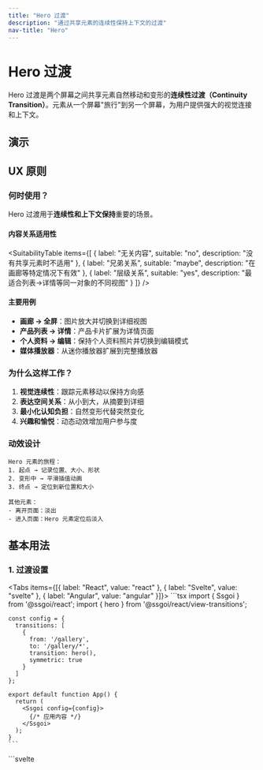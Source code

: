 ```yaml
---
title: "Hero 过渡"
description: "通过共享元素的连续性保持上下文的过渡"
nav-title: "Hero"
---
```


# Hero 过渡

Hero 过渡是两个屏幕之间共享元素自然移动和变形的**连续性过渡（Continuity Transition）**。元素从一个屏幕"旅行"到另一个屏幕，为用户提供强大的视觉连接和上下文。

## 演示

<ViewTransitionDemo type="hero" />

## UX 原则

### 何时使用？

Hero 过渡用于**连续性和上下文保持**重要的场景。

#### 内容关系适用性

<SuitabilityTable
  items={[
    {
      label: "无关内容",
      suitable: "no",
      description: "没有共享元素时不适用"
    },
    {
      label: "兄弟关系",
      suitable: "maybe",
      description: "在画廊等特定情况下有效"
    },
    {
      label: "层级关系",
      suitable: "yes",
      description: "最适合列表→详情等同一对象的不同视图"
    }
  ]}
/>

#### 主要用例

- **画廊 → 全屏**：图片放大并切换到详细视图
- **产品列表 → 详情**：产品卡片扩展为详情页面
- **个人资料 → 编辑**：保持个人资料照片并切换到编辑模式
- **媒体播放器**：从迷你播放器扩展到完整播放器

### 为什么这样工作？

1. **视觉连续性**：跟踪元素移动以保持方向感
2. **表达空间关系**：从小到大，从摘要到详细
3. **最小化认知负担**：自然变形代替突然变化
4. **兴趣和愉悦**：动态动效增加用户参与度

### 动效设计

```
Hero 元素的旅程：
1. 起点 → 记录位置、大小、形状
2. 变形中 → 平滑插值动画
3. 终点 → 定位到新位置和大小

其他元素：
- 离开页面：淡出
- 进入页面：Hero 元素定位后淡入
```

## 基本用法

### 1. 过渡设置

<Tabs items={[{ label: "React", value: "react" }, { label: "Svelte", value: "svelte" }, { label: "Angular", value: "angular" }]}>
  <TabPanel value="react">
    ```tsx
    import { Ssgoi } from '@ssgoi/react';
    import { hero } from '@ssgoi/react/view-transitions';

    const config = {
      transitions: [
        {
          from: '/gallery',
          to: '/gallery/*',
          transition: hero(),
          symmetric: true
        }
      ]
    };

    export default function App() {
      return (
        <Ssgoi config={config}>
          {/* 应用内容 */}
        </Ssgoi>
      );
    }
    ```
  </TabPanel>
  <TabPanel value="svelte">
    ```svelte
    <script>
      import { Ssgoi } from '@ssgoi/svelte';
      import { hero } from '@ssgoi/svelte/view-transitions';

      const config = {
        transitions: [
          {
            from: '/gallery',
            to: '/gallery/*',
            transition: hero(),
            symmetric: true
          }
        ]
      };
    </script>

    <Ssgoi {config}>
      <slot />
    </Ssgoi>
    ```
  </TabPanel>
  <TabPanel value="angular">
    ```typescript
    import { Component } from "@angular/core";
    import { RouterOutlet } from "@angular/router";
    import { Ssgoi } from "@ssgoi/angular";
    import { hero } from "@ssgoi/angular/view-transitions";
    import type { SsgoiConfig } from "@ssgoi/angular";

    @Component({
      selector: "app-root",
      standalone: true,
      imports: [RouterOutlet, Ssgoi],
      template: `
        <div
          ssgoi
          [config]="ssgoiConfig"
          style="position: relative; min-height: 100vh;"
        >
          <router-outlet />
        </div>
      `
    })
    export class AppComponent {
      ssgoiConfig: SsgoiConfig = {
        transitions: [
          {
            from: '/gallery',
            to: '/gallery/*',
            transition: hero(),
            symmetric: true
          }
        ]
      };
    }
    ```
  </TabPanel>
</Tabs>

### 2. 元素标记

为共享元素添加 `data-hero-key` 属性：

<Tabs items={[{ label: "React", value: "react" }, { label: "Svelte", value: "svelte" }, { label: "Angular", value: "angular" }]}>
  <TabPanel value="react">
    ```tsx
    // 列表页面
    function ProductList() {
      return (
        <div className="grid">
          {products.map(product => (
            <Link key={product.id} to={`/product/${product.id}`}>
              <img 
                data-hero-key={`product-${product.id}`}
                src={product.image}
                alt={product.name}
              />
              <h3>{product.name}</h3>
            </Link>
          ))}
        </div>
      );
    }

    // 详情页面
    function ProductDetail({ product }) {
      return (
        <div>
          <img 
            data-hero-key={`product-${product.id}`}
            src={product.image}
            alt={product.name}
            className="w-full"
          />
          <h1>{product.name}</h1>
          <p>{product.description}</p>
        </div>
      );
    }
    ```
  </TabPanel>
  <TabPanel value="svelte">
    ```svelte
    <!-- 列表页面 -->
    <div class="grid">
      {#each products as product}
        <a href="/product/{product.id}">
          <img 
            data-hero-key="product-{product.id}"
            src={product.image}
            alt={product.name}
          />
          <h3>{product.name}</h3>
        </a>
      {/each}
    </div>

    <!-- 详情页面 -->
    <div>
      <img 
        data-hero-key="product-{product.id}"
        src={product.image}
        alt={product.name}
        class="w-full"
      />
      <h1>{product.name}</h1>
      <p>{product.description}</p>
    </div>
    ```
  </TabPanel>
  <TabPanel value="angular">
    ```typescript
    import { Component, Input } from "@angular/core";
    import { NgFor } from "@angular/common";
    import { Router, RouterLink } from "@angular/router";

    interface Product {
      id: string;
      name: string;
      description: string;
      image: string;
    }

    // List Page
    @Component({
      selector: "app-product-list",
      standalone: true,
      imports: [NgFor, RouterLink],
      template: `
        <div class="grid">
          <a
            *ngFor="let product of products"
            [routerLink]="['/product', product.id]"
          >
            <img
              [attr.data-hero-key]="'product-' + product.id"
              [src]="product.image"
              [alt]="product.name"
            />
            <h3>{{ product.name }}</h3>
          </a>
        </div>
      `
    })
    export class ProductListComponent {
      products: Product[] = PRODUCTS; // Provide product data from your store/service
    }

    // Detail Page
    @Component({
      selector: "app-product-detail",
      standalone: true,
      template: `
        <div>
          <img
            [attr.data-hero-key]="'product-' + product.id"
            [src]="product.image"
            [alt]="product.name"
            class="w-full"
          />
          <h1>{{ product.name }}</h1>
          <p>{{ product.description }}</p>
        </div>
      `
    })
    export class ProductDetailComponent {
      @Input() product!: Product; // Define Product model for your app
    }
    ```
  </TabPanel>
</Tabs>

## 实践示例

### 1. 图片画廊

从缩略图扩展到全屏：

<Tabs items={[{ label: "React", value: "react" }, { label: "Svelte", value: "svelte" }, { label: "Angular", value: "angular" }]}>
  <TabPanel value="react">
    ```tsx
    // 画廊网格
    function Gallery() {
      return (
        <div className="grid grid-cols-3 gap-4">
          {images.map(img => (
            <Link to={`/photo/${img.id}`} key={img.id}>
              <div 
                data-hero-key={`photo-${img.id}`}
                className="aspect-square overflow-hidden"
              >
                <img src={img.thumb} className="object-cover w-full h-full" />
              </div>
            </Link>
          ))}
        </div>
      );
    }

    // 全屏视图
    function PhotoView({ id }) {
      return (
        <div 
          data-hero-key={`photo-${id}`}
          className="fixed inset-0 bg-black"
        >
          <img src={image.full} className="w-full h-full object-contain" />
        </div>
      );
    }
    ```
  </TabPanel>
  <TabPanel value="svelte">
    ```svelte
    <!-- 画廊网格 -->
    <div class="grid grid-cols-3 gap-4">
      {#each images as img}
        <a href="/photo/{img.id}">
          <div 
            data-hero-key="photo-{img.id}"
            class="aspect-square overflow-hidden"
          >
            <img src={img.thumb} class="object-cover w-full h-full" />
          </div>
        </a>
      {/each}
    </div>

    <!-- 全屏视图 -->
    <div 
      data-hero-key="photo-{id}"
      class="fixed inset-0 bg-black"
    >
      <img src={image.full} class="w-full h-full object-contain" />
    </div>
    ```
  </TabPanel>
  <TabPanel value="angular">
    ```typescript
    import { Component, Input } from "@angular/core";
    import { NgFor } from "@angular/common";
    import { RouterLink } from "@angular/router";

    interface GalleryImage {
      id: string;
      thumb: string;
      full: string;
      title: string;
      author: string;
      description: string;
    }

    interface Photo {
      id: string;
      full: string;
      title: string;
      description: string;
    }

    // Gallery Grid
    @Component({
      selector: "app-gallery",
      standalone: true,
      imports: [NgFor, RouterLink],
      template: `
        <div class="grid grid-cols-3 gap-4">
          <a
            *ngFor="let image of images"
            [routerLink]="['/photo', image.id]"
          >
            <div
              [attr.data-hero-key]="'photo-' + image.id"
              class="aspect-square overflow-hidden"
            >
              <img [src]="image.thumb" class="object-cover w-full h-full" />
            </div>
          </a>
        </div>
      `
    })
    export class GalleryComponent {
      images: GalleryImage[] = IMAGES; // Replace with your image data source
    }

    // Fullscreen View
    @Component({
      selector: "app-photo-view",
      standalone: true,
      template: `
        <div
          [attr.data-hero-key]="'photo-' + photo.id"
          class="fixed inset-0 bg-black"
        >
          <img [src]="photo.full" class="w-full h-full object-contain" />
        </div>
      `
    })
    export class PhotoViewComponent {
      @Input() photo!: Photo; // Match your photo model
    }
    ```
  </TabPanel>
</Tabs>

### 2. 卡片扩展

从小卡片到全屏详情：

<Tabs items={[{ label: "React", value: "react" }, { label: "Svelte", value: "svelte" }, { label: "Angular", value: "angular" }]}>
  <TabPanel value="react">
    ```tsx
    // 卡片列表
    function CardGrid() {
      return (
        <div className="grid gap-6">
          {items.map(item => (
            <article 
              key={item.id}
              data-hero-key={`card-${item.id}`}
              onClick={() => navigate(`/item/${item.id}`)}
              className="bg-white rounded-lg shadow-lg p-4 cursor-pointer"
            >
              <h3>{item.title}</h3>
              <p>{item.summary}</p>
            </article>
          ))}
        </div>
      );
    }

    // 扩展详情
    function ItemDetail({ item }) {
      return (
        <article 
          data-hero-key={`card-${item.id}`}
          className="min-h-screen bg-white p-8"
        >
          <h1 className="text-4xl">{item.title}</h1>
          <p className="text-lg">{item.fullContent}</p>
        </article>
      );
    }
    ```
  </TabPanel>
  <TabPanel value="svelte">
    ```svelte
    <!-- 卡片列表 -->
    <div class="grid gap-6">
      {#each items as item}
        <article 
          data-hero-key="card-{item.id}"
          on:click={() => goto(`/item/${item.id}`)}
          class="bg-white rounded-lg shadow-lg p-4 cursor-pointer"
        >
          <h3>{item.title}</h3>
          <p>{item.summary}</p>
        </article>
      {/each}
    </div>

    <!-- 扩展详情 -->
    <article 
      data-hero-key="card-{item.id}"
      class="min-h-screen bg-white p-8"
    >
      <h1 class="text-4xl">{item.title}</h1>
      <p class="text-lg">{item.fullContent}</p>
    </article>
    ```
  </TabPanel>
  <TabPanel value="angular">
    ```typescript
    import { Component, Input } from "@angular/core";
    import { NgFor } from "@angular/common";
    import { Router } from "@angular/router";

    interface Item {
      id: string;
      title: string;
      summary: string;
      fullContent: string;
    }

    // Card List
    @Component({
      selector: "app-card-grid",
      standalone: true,
      imports: [NgFor],
      template: `
        <div class="grid gap-6">
          <article
            *ngFor="let item of items"
            (click)="open(item.id)"
            [attr.data-hero-key]="'card-' + item.id"
            class="bg-white rounded-lg shadow-lg p-4 cursor-pointer"
          >
            <h3>{{ item.title }}</h3>
            <p>{{ item.summary }}</p>
          </article>
        </div>
      `
    })
    export class CardGridComponent {
      items: Item[] = ITEMS; // Provide list data

      constructor(private readonly router: Router) {}

      open(id: string) {
        this.router.navigate(['/item', id]);
      }
    }

    // Expanded Detail
    @Component({
      selector: "app-item-detail",
      standalone: true,
      template: `
        <article
          [attr.data-hero-key]="'card-' + item.id"
          class="min-h-screen bg-white p-8"
        >
          <h1 class="text-4xl">{{ item.title }}</h1>
          <p class="text-lg">{{ item.fullContent }}</p>
        </article>
      `
    })
    export class ItemDetailComponent {
      @Input() item!: Item; // Match your item model
    }
    ```
  </TabPanel>
</Tabs>

### 3. 多个 Hero 元素

多个元素同时过渡：

<Tabs items={[{ label: "React", value: "react" }, { label: "Svelte", value: "svelte" }, { label: "Angular", value: "angular" }]}>
  <TabPanel value="react">
    ```tsx
    // 个人资料卡片
    function ProfileCard({ user }) {
      return (
        <div onClick={() => navigate(`/profile/${user.id}`)}>
          <img 
            data-hero-key={`avatar-${user.id}`}
            src={user.avatar}
            className="w-16 h-16 rounded-full"
          />
          <h3 data-hero-key={`name-${user.id}`}>
            {user.name}
          </h3>
        </div>
      );
    }

    // 个人资料详情
    function ProfileDetail({ user }) {
      return (
        <div>
          <img 
            data-hero-key={`avatar-${user.id}`}
            src={user.avatar}
            className="w-32 h-32 rounded-full"
          />
          <h1 data-hero-key={`name-${user.id}`}>
            {user.name}
          </h1>
        </div>
      );
    }
    ```
  </TabPanel>
  <TabPanel value="svelte">
    ```svelte
    <!-- 个人资料卡片 -->
    <div on:click={() => goto(`/profile/${user.id}`)}>
      <img 
        data-hero-key="avatar-{user.id}"
        src={user.avatar}
        class="w-16 h-16 rounded-full"
      />
      <h3 data-hero-key="name-{user.id}">
        {user.name}
      </h3>
    </div>

    <!-- 个人资料详情 -->
    <div>
      <img 
        data-hero-key="avatar-{user.id}"
        src={user.avatar}
        class="w-32 h-32 rounded-full"
      />
      <h1 data-hero-key="name-{user.id}">
        {user.name}
      </h1>
    </div>
    ```
  </TabPanel>
  <TabPanel value="angular">
    ```typescript
    import { Component, Input } from "@angular/core";
    import { Router } from "@angular/router";

    interface User {
      id: string;
      name: string;
      avatar: string;
    }

    // Profile Card
    @Component({
      selector: "app-profile-card",
      standalone: true,
      template: `
        <div (click)="openProfile()">
          <img
            [attr.data-hero-key]="'avatar-' + user.id"
            [src]="user.avatar"
            class="w-16 h-16 rounded-full"
          />
          <h3 [attr.data-hero-key]="'name-' + user.id">
            {{ user.name }}
          </h3>
        </div>
      `
    })
    export class ProfileCardComponent {
      @Input() user!: User; // Provide user model

      constructor(private readonly router: Router) {}

      openProfile() {
        this.router.navigate(['/profile', this.user.id]);
      }
    }

    // Profile Detail
    @Component({
      selector: "app-profile-detail",
      standalone: true,
      template: `
        <div>
          <img
            [attr.data-hero-key]="'avatar-' + user.id"
            [src]="user.avatar"
            class="w-32 h-32 rounded-full"
          />
          <h1 [attr.data-hero-key]="'name-' + user.id">
            {{ user.name }}
          </h1>
        </div>
      `
    })
    export class ProfileDetailComponent {
      @Input() user!: User;
    }
    ```
  </TabPanel>
</Tabs>

## 注意事项

### Hero 键规则

- 每个页面中 `data-hero-key` 必须**唯一**
- 键是字符串，可以动态生成
- 只有具有相同键的元素才会连接

### 性能考虑

- Hero 元素在 DOM 中被克隆并动画化
- 过多的 Hero 元素会影响性能
- 预加载图片以防止闪烁

## 无障碍性

- 减少动画设置时立即过渡
- 焦点管理支持键盘导航
- 屏幕阅读器将其识别为普通页面过渡

## 最佳实践

### ✅ 应该

- 用于视觉上重要的元素
- 应用于同一对象的不同表示
- 保持自然的大小/位置变化
- 用于引导用户视线

### ❌ 不应该

- 不要同时应用于太多元素
- 不要连接无关元素
- 避免极端的大小变化（超过 10 倍）
- 对文本内容谨慎使用